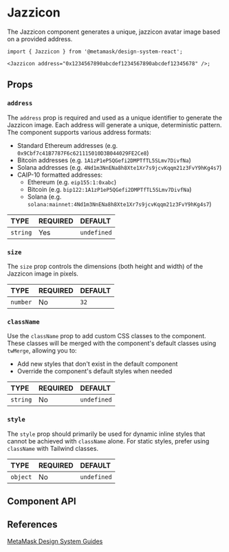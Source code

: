 
# Jazzicon

The Jazzicon component generates a unique, jazzicon avatar image based on a provided address.

```tsx
import { Jazzicon } from '@metamask/design-system-react';

<Jazzicon address="0x1234567890abcdef1234567890abcdef12345678" />;
```

<Canvas of={JazziconStories.Default} />

## Props

### `address`

The `address` prop is required and used as a unique identifier to generate the Jazzicon image. Each address will generate a unique, deterministic pattern. The component supports various address formats:

- Standard Ethereum addresses (e.g. `0x9Cbf7c41B7787F6c621115010D3B044029FE2Ce8`)
- Bitcoin addresses (e.g. `1A1zP1eP5QGefi2DMPTfTL5SLmv7DivfNa`)
- Solana addresses (e.g. `4Nd1m3NnENa8h8Xte1Xr7s9jcvKqqm21z3FvY9hKg4s7`)
- CAIP-10 formatted addresses:
  - Ethereum (e.g. `eip155:1:0xabc`)
  - Bitcoin (e.g. `bip122:1A1zP1eP5QGefi2DMPTfTL5SLmv7DivfNa`)
  - Solana (e.g. `solana:mainnet:4Nd1m3NnENa8h8Xte1Xr7s9jcvKqqm21z3FvY9hKg4s7`)

<table>
  <thead>
    <tr>
      <th align="left">TYPE</th>
      <th align="left">REQUIRED</th>
      <th align="left">DEFAULT</th>
    </tr>
  </thead>
  <tbody>
    <tr>
      <td align="left">
        <code>string</code>
      </td>
      <td align="left">Yes</td>
      <td align="left">
        <code>undefined</code>
      </td>
    </tr>
  </tbody>
</table>

<Canvas of={JazziconStories.Address} />

### `size`

The `size` prop controls the dimensions (both height and width) of the Jazzicon image in pixels.

<table>
  <thead>
    <tr>
      <th align="left">TYPE</th>
      <th align="left">REQUIRED</th>
      <th align="left">DEFAULT</th>
    </tr>
  </thead>
  <tbody>
    <tr>
      <td align="left">
        <code>number</code>
      </td>
      <td align="left">No</td>
      <td align="left">
        <code>32</code>
      </td>
    </tr>
  </tbody>
</table>

<Canvas of={JazziconStories.Size} />

### `className`

Use the `className` prop to add custom CSS classes to the component. These classes will be merged with the component's default classes using `twMerge`, allowing you to:

- Add new styles that don't exist in the default component
- Override the component's default styles when needed

<table>
  <thead>
    <tr>
      <th align="left">TYPE</th>
      <th align="left">REQUIRED</th>
      <th align="left">DEFAULT</th>
    </tr>
  </thead>
  <tbody>
    <tr>
      <td align="left">
        <code>string</code>
      </td>
      <td align="left">No</td>
      <td align="left">
        <code>undefined</code>
      </td>
    </tr>
  </tbody>
</table>

### `style`

The `style` prop should primarily be used for dynamic inline styles that cannot be achieved with `className` alone. For static styles, prefer using `className` with Tailwind classes.

<table>
  <thead>
    <tr>
      <th align="left">TYPE</th>
      <th align="left">REQUIRED</th>
      <th align="left">DEFAULT</th>
    </tr>
  </thead>
  <tbody>
    <tr>
      <td align="left">
        <code>object</code>
      </td>
      <td align="left">No</td>
      <td align="left">
        <code>undefined</code>
      </td>
    </tr>
  </tbody>
</table>

## Component API

<Controls of={JazziconStories.Default} />

## References

[MetaMask Design System Guides](https://www.notion.so/MetaMask-Design-System-Guides-Design-f86ecc914d6b4eb6873a122b83c12940)
